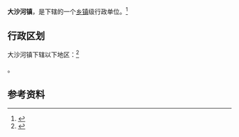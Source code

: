 {{中国乡级行政区|32/03/21/112/000}}

'''大沙河镇'''，是{{PRC admin/fullname|32/03/21/112/000|3}}下辖的一个[[乡镇|乡镇]]级行政单位。<ref>{{PRC admin/ref sgc|{{PRC admin/parent|32/03/21/112/000}}}}</ref>

== 行政区划 ==

大沙河镇下辖以下地区：<ref>{{PRC admin/ref sgc|32/03/21/112/000}}</ref>

{{PRC admin/children|32/03/21/112/000}}。

== 参考资料 ==

{{reflist}}

{{行政区划小作品}}
{{PRC admin/navcat|32/03/21/112/000}}